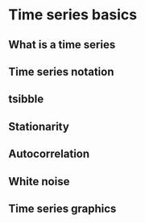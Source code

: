 # Time series basics

## What is a time series

## Time series notation

## tsibble

## Stationarity

## Autocorrelation

## White noise

## Time series graphics
